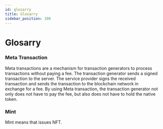 ```yaml
---
id: glosarry
title: Glosarry
sidebar_position: 100
---
```


# Glosarry

### Meta Transaction

Meta transactions are a mechanism for transaction generators to process transactions without paying a fee.
The transaction generator sends a signed transaction to the server.
The service provider signs the received transaction and sends the transaction to the blockchain network in exchange for a fee.
By using Meta transaction, the transaction generator not only does not have to pay the fee, but also does not have to hold the native token.

### Mint

Mint means that issues NFT.